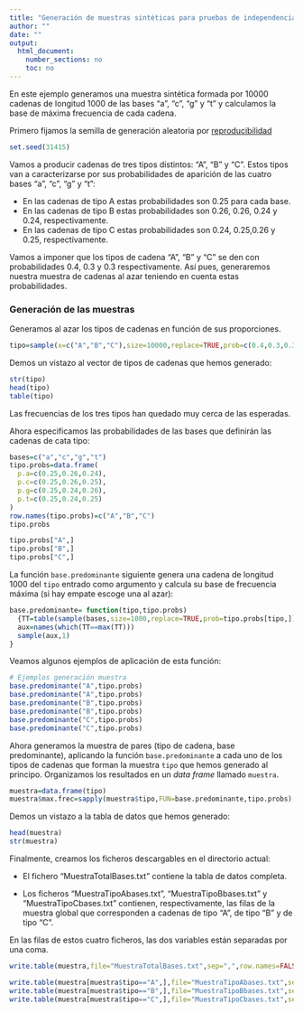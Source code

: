 ```yaml
---
title: "Generación de muestras sintéticas para pruebas de independencia y homogeneidad"
author: ""
date: ""
output: 
  html_document: 
    number_sections: no
    toc: no
---
```



En este ejemplo  generamos una muestra sintética formada por 10000 cadenas de longitud 1000 de las bases "a", "c", "g" y "t" y calculamos la base de máxima frecuencia de cada cadena.

Primero fijamos la semilla de generación aleatoria por [reproducibilidad](https://es.wikipedia.org/wiki/Reproducibilidad_y_repetibilidad)

```r
set.seed(31415)
```


Vamos a producir cadenas de tres tipos distintos:  "A", "B" y  "C".  Estos tipos van a caracterizarse por sus probabilidades de aparición de las cuatro bases  "a", "c", "g" y "t":

* En las cadenas de tipo A estas probabilidades son 0.25 para cada base.
* En las cadenas de  tipo B estas probabilidades son 0.26, 0.26, 0.24 y 0.24,  respectivamente.
* En las cadenas de  tipo C estas probabilidades son 0.24, 0.25,0.26 y  0.25,   respectivamente.

Vamos a imponer que los tipos de cadena  "A", "B" y  "C" se den con probabilidades  0.4, 0.3 y 0.3 respectivamente. Así pues, generaremos nuestra muestra de cadenas al azar teniendo en cuenta estas probabilidades.



### Generación de las muestras {-}

Generamos al azar los tipos de cadenas en función de sus proporciones.

```r
tipo=sample(x=c("A","B","C"),size=10000,replace=TRUE,prob=c(0.4,0.3,0.3))
```

Demos un vistazo al vector de tipos de cadenas que hemos generado:
```r
str(tipo)
head(tipo)
table(tipo)
```

Las frecuencias de los tres tipos han quedado muy cerca de las esperadas.

Ahora especificamos las probabilidades de las bases que definirán las cadenas de cata tipo:
```r
bases=c("a","c","g","t")
tipo.probs=data.frame(
  p.a=c(0.25,0.26,0.24),
  p.c=c(0.25,0.26,0.25),
  p.g=c(0.25,0.24,0.26),
  p.t=c(0.25,0.24,0.25)
)
row.names(tipo.probs)=c("A","B","C")
tipo.probs

tipo.probs["A",]
tipo.probs["B",]
tipo.probs["C",]
```

La función `base.predominante` siguiente genera una cadena de longitud 1000 del `tipo` entrado como argumento y calcula su base de frecuencia máxima (si hay empate escoge una al azar):

```r
base.predominante= function(tipo,tipo.probs)
  {TT=table(sample(bases,size=1000,replace=TRUE,prob=tipo.probs[tipo,])) 
  aux=names(which(TT==max(TT)))
  sample(aux,1)
}
```

Veamos algunos ejemplos de aplicación de esta función:

```r
# Ejemplos generación muestra
base.predominante("A",tipo.probs)
base.predominante("A",tipo.probs)
base.predominante("B",tipo.probs)
base.predominante("B",tipo.probs)
base.predominante("C",tipo.probs)
base.predominante("C",tipo.probs)
```


Ahora generamos la muestra de pares (tipo de cadena, base predominante), aplicando la función `base.predominante` a cada uno de los tipos de cadenas que forman la muestra `tipo` que hemos generado al principo. Organizamos los resultados en un *data frame* llamado `muestra`.

```r
muestra=data.frame(tipo)
muestra$max.frec=sapply(muestra$tipo,FUN=base.predominante,tipo.probs)
```
Demos un vistazo a la tabla de datos que hemos generado:

```r
head(muestra)
str(muestra)
```

Finalmente, creamos los ficheros descargables en el directorio actual:

* El fichero "MuestraTotalBases.txt" contiene la tabla de datos completa.

* Los ficheros "MuestraTipoAbases.txt", "MuestraTipoBbases.txt" y "MuestraTipoCbases.txt" contienen, respectivamente, las filas de la muestra global que corresponden a cadenas de tipo "A", de tipo "B" y de tipo "C". 

En las filas de estos cuatro ficheros, las dos variables están separadas por una coma.


```r
write.table(muestra,file="MuestraTotalBases.txt",sep=",",row.names=FALSE)

write.table(muestra[muestra$tipo=="A",],file="MuestraTipoAbases.txt",sep=",",row.names=FALSE)
write.table(muestra[muestra$tipo=="B",],file="MuestraTipoBbases.txt",sep=",",row.names=FALSE)
write.table(muestra[muestra$tipo=="C",],file="MuestraTipoCbases.txt",sep=",",row.names=FALSE)
```

